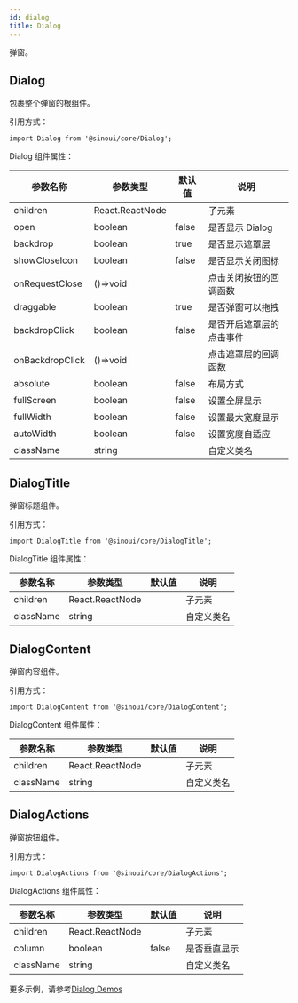 ```yaml
---
id: dialog
title: Dialog
---
```


弹窗。

## Dialog

包裹整个弹窗的根组件。

引用方式：

```tsx
import Dialog from '@sinoui/core/Dialog';
```

Dialog 组件属性：

| 参数名称        | 参数类型        | 默认值 | 说明                     |
| --------------- | --------------- | ------ | ------------------------ |
| children        | React.ReactNode |        | 子元素                   |
| open            | boolean         | false  | 是否显示 Dialog          |
| backdrop        | boolean         | true   | 是否显示遮罩层           |
| showCloseIcon   | boolean         | false  | 是否显示关闭图标         |
| onRequestClose  | ()=>void        |        | 点击关闭按钮的回调函数   |
| draggable       | boolean         | true   | 是否弹窗可以拖拽         |
| backdropClick   | boolean         | false  | 是否开启遮罩层的点击事件 |
| onBackdropClick | ()=>void        |        | 点击遮罩层的回调函数     |
| absolute        | boolean         | false  | 布局方式                 |
| fullScreen      | boolean         | false  | 设置全屏显示             |
| fullWidth       | boolean         | false  | 设置最大宽度显示         |
| autoWidth       | boolean         | false  | 设置宽度自适应           |
| className       | string          |        | 自定义类名               |

## DialogTitle

弹窗标题组件。

引用方式：

```tsx
import DialogTitle from '@sinoui/core/DialogTitle';
```

DialogTitle 组件属性：

| 参数名称  | 参数类型        | 默认值 | 说明       |
| --------- | --------------- | ------ | ---------- |
| children  | React.ReactNode |        | 子元素     |
| className | string          |        | 自定义类名 |

## DialogContent

弹窗内容组件。

引用方式：

```tsx
import DialogContent from '@sinoui/core/DialogContent';
```

DialogContent 组件属性：

| 参数名称  | 参数类型        | 默认值 | 说明       |
| --------- | --------------- | ------ | ---------- |
| children  | React.ReactNode |        | 子元素     |
| className | string          |        | 自定义类名 |

## DialogActions

弹窗按钮组件。

引用方式：

```tsx
import DialogActions from '@sinoui/core/DialogActions';
```

DialogActions 组件属性：

| 参数名称  | 参数类型        | 默认值 | 说明         |
| --------- | --------------- | ------ | ------------ |
| children  | React.ReactNode |        | 子元素       |
| column    | boolean         | false  | 是否垂直显示 |
| className | string          |        | 自定义类名   |

更多示例，请参考[Dialog Demos](/docs/components/Dialog)
